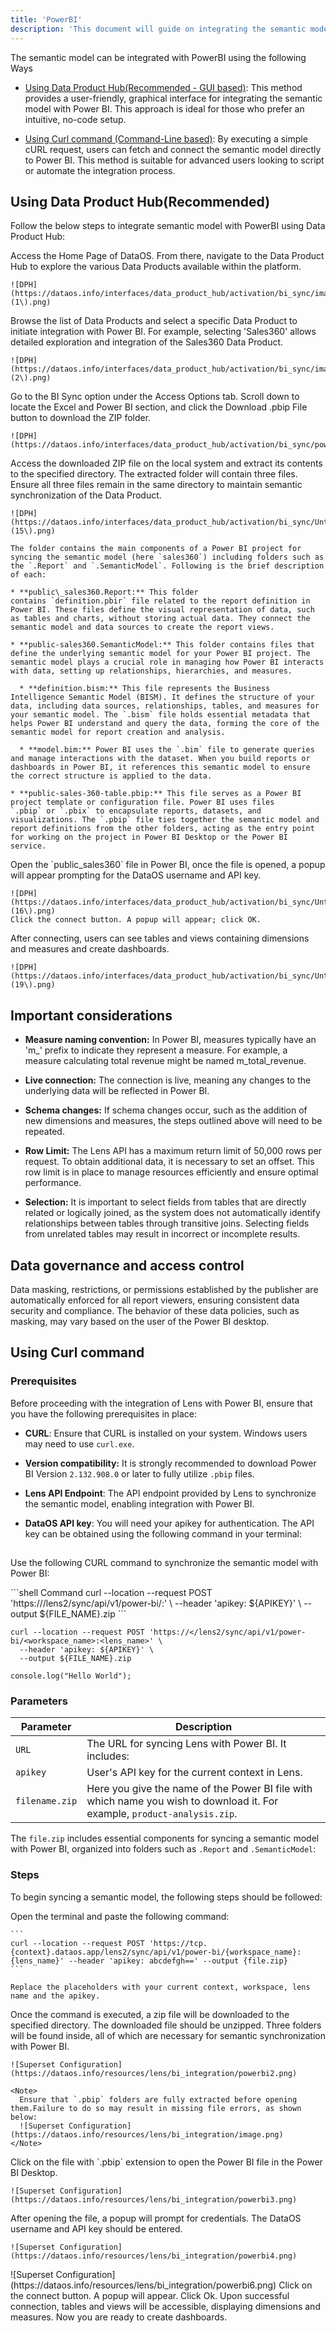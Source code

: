 ```yaml
---
title: 'PowerBI'
description: 'This document will guide on integrating the semantic model with the Power BI to create visualizations and reports. '
---
```


The semantic model can be integrated with PowerBI using the following Ways

* [Using Data Product Hub(Recommended - GUI based)](/resources/lens/bi_integration/powerbi#using-data-product-hub): This method provides a user-friendly, graphical interface for integrating the semantic model with Power BI.  This approach is ideal for those who prefer an intuitive, no-code setup.

* [Using Curl command (Command-Line based)](/resources/lens/bi_integration/powerbi#using-curl-command): By executing a simple cURL request, users can fetch and connect the semantic model directly to Power BI. This method is suitable for advanced users looking to script or automate the integration process.

## Using Data Product Hub(Recommended)

Follow the below steps to integrate semantic model with PowerBI using Data Product Hub:

<Steps>
  <Step title="Navigate to the Data Product Hub" titleSize="h2">
    Access the Home Page of DataOS. From there, navigate to the Data Product Hub to explore the various Data Products available within the platform.

    ![DPH](https://dataos.info/interfaces/data_product_hub/activation/bi_sync/image%20\(1\).png)
  </Step>

  <Step title="Browse and select a Data Product" titleSize="h2">
    Browse the list of Data Products and select a specific Data Product to initiate integration with Power BI. For example, selecting 'Sales360' allows detailed exploration and integration of the Sales360 Data Product.

    ![DPH](https://dataos.info/interfaces/data_product_hub/activation/bi_sync/image%20\(2\).png)
  </Step>

  <Step title="Access integration options" titleSize="h2">
    Go to the BI Sync option under the Access Options tab. Scroll down to locate the Excel and Power BI section, and click the Download .pbip File button to download the ZIP folder.

    ![DPH](https://dataos.info/interfaces/data_product_hub/activation/bi_sync/powerbi/Powerbi3.png)
  </Step>

  <Step title="Download and open the ZIP file" titleSize="h2">
    Access the downloaded ZIP file on the local system and extract its contents to the specified directory. The extracted folder will contain three files. Ensure all three files remain in the same directory to maintain semantic synchronization of the Data Product.

    ![DPH](https://dataos.info/interfaces/data_product_hub/activation/bi_sync/Untitled%20\(15\).png)

    The folder contains the main components of a Power BI project for syncing the semantic model (here `sales360`) including folders such as the `.Report` and `.SemanticModel`. Following is the brief description of each:

    * **public\_sales360.Report:** This folder contains `definition.pbir` file related to the report definition in Power BI. These files define the visual representation of data, such as tables and charts, without storing actual data. They connect the semantic model and data sources to create the report views.

    * **public-sales360.SemanticModel:** This folder contains files that define the underlying semantic model for your Power BI project. The semantic model plays a crucial role in managing how Power BI interacts with data, setting up relationships, hierarchies, and measures.

      * **definition.bism:** This file represents the Business Intelligence Semantic Model (BISM). It defines the structure of your data, including data sources, relationships, tables, and measures for your semantic model. The `.bism` file holds essential metadata that helps Power BI understand and query the data, forming the core of the semantic model for report creation and analysis.

      * **model.bim:** Power BI uses the `.bim` file to generate queries and manage interactions with the dataset. When you build reports or dashboards in Power BI, it references this semantic model to ensure the correct structure is applied to the data.

    * **public-sales-360-table.pbip:** This file serves as a Power BI project template or configuration file. Power BI uses files `.pbip` or `.pbix` to encapsulate reports, datasets, and visualizations. The `.pbip` file ties together the semantic model and report definitions from the other folders, acting as the entry point for working on the project in Power BI Desktop or the Power BI service.
  </Step>

  <Step title="Enter credentials" titleSize="h2">
    Open the `public_sales360` file in Power BI, once the file is opened, a popup will appear prompting for the DataOS username and API key.

    ![DPH](https://dataos.info/interfaces/data_product_hub/activation/bi_sync/Untitled%20\(16\).png)
    Click the connect button. A popup will appear; click OK.
  </Step>

  <Step title="View data in Power BI" titleSize="h2">
    After connecting, users can see tables and views containing dimensions and measures and create dashboards.

    ![DPH](https://dataos.info/interfaces/data_product_hub/activation/bi_sync/Untitled%20\(19\).png)
  </Step>
</Steps>

## Important considerations

* **Measure naming convention:** In Power BI, measures typically have an 'm\_' prefix to indicate they represent a measure. For example, a measure calculating total revenue might be named m\_total\_revenue.

* **Live connection:** The connection is live, meaning any changes to the underlying data will be reflected in Power BI.

* **Schema changes:** If schema changes occur, such as the addition of new dimensions and measures, the steps outlined above will need to be repeated.

* **Row Limit:** The Lens API has a maximum return limit of 50,000 rows per request. To obtain additional data, it is necessary to set an offset. This row limit is in place to manage resources efficiently and ensure optimal performance.

* **Selection:** It is important to select fields from tables that are directly related or logically joined, as the system does not automatically identify relationships between tables through transitive joins. Selecting fields from unrelated tables may result in incorrect or incomplete results.

## Data governance and access control

Data masking, restrictions, or permissions established by the publisher are automatically enforced for all report viewers, ensuring consistent data security and compliance. The behavior of these data policies, such as masking, may vary based on the user of the Power BI desktop.

## Using Curl command

### Prerequisites

Before proceeding with the integration of Lens with Power BI, ensure that you have the following prerequisites in place:

* **CURL**: Ensure that CURL is installed on your system. Windows users may need to use `curl.exe`.

* **Version compatibility:** It is strongly recommended to download Power BI Version `2.132.908.0` or later to fully utilize `.pbip` files.&#x20;

* **Lens API Endpoint**: The API endpoint provided by Lens to synchronize the semantic model, enabling integration with Power BI.

* **DataOS API key**: You will need your apikey  for authentication. The API key can be obtained using the following command in your terminal:

##

Use the following CURL command to synchronize the semantic model with Power BI:

<CodeGroup>
  ```shell Command
  curl --location --request POST 'https://<DATAOS_FQDN>/lens2/sync/api/v1/power-bi/<workspace_name>:<lens_name>' \
    --header 'apikey: ${APIKEY}' \
    --output ${FILE_NAME}.zip
  ```

  ```
  curl --location --request POST 'https://</lens2/sync/api/v1/power-bi/<workspace_name>:<lens_name>' \
    --header 'apikey: ${APIKEY}' \
    --output ${FILE_NAME}.zip
  ```

  ```
  console.log("Hello World");
  ```
</CodeGroup>

### Parameters

| Parameter      | Description                                                                                                               |
| -------------- | ------------------------------------------------------------------------------------------------------------------------- |
| `URL`          | The URL  for syncing Lens with Power BI. It includes:                                                                     |
| `apikey`       | User's API key for the current context in Lens.                                                                           |
| `filename.zip` | Here you give the name of the Power BI file with which name you wish to download it. For example, `product-analysis.zip`. |

The `file.zip` includes essential components for syncing a semantic model with Power BI, organized into folders such as `.Report` and `.SemanticModel`:

### Steps

To begin syncing a semantic model, the following steps should be followed:

<Steps>
  <Step title="Open the terminal" titleSize="h2">
    Open the terminal and paste the following command:

    ```
    curl --location --request POST 'https://tcp.{context}.dataos.app/lens2/sync/api/v1/power-bi/{workspace_name}:{lens_name}' --header 'apikey: abcdefgh==' --output {file.zip}
    ```

    Replace the placeholders with your current context, workspace, lens name and the apikey.
  </Step>

  <Step title=" Extract the zip file" titleSize="h2">
    Once the command is executed, a zip file will be downloaded to the specified directory. The downloaded file should be unzipped. Three folders will be found inside, all of which are necessary for semantic synchronization with Power BI.

    ![Superset Configuration](https://dataos.info/resources/lens/bi_integration/powerbi2.png)

    <Note>
      Ensure that `.pbip` folders are fully extracted before opening them.Failure to do so may result in missing file errors, as shown below:
      ![Superset Configuration](https://dataos.info/resources/lens/bi_integration/image.png)
    </Note>
  </Step>

  <Step title="Open the `.pbip` file" titleSize="h2">
    Click on the file with `.pbip` extension to open  the Power BI file in the Power BI Desktop.

    ![Superset Configuration](https://dataos.info/resources/lens/bi_integration/powerbi3.png)
  </Step>

  <Step title="Enter credentials" titleSize="h2">
    After opening the file, a popup will prompt for credentials. The DataOS username and API key should be entered.

    ![Superset Configuration](https://dataos.info/resources/lens/bi_integration/powerbi4.png)
  </Step>

  <Step title=" Connect to DataOS" titleSize="h2">
    ![Superset Configuration](https://dataos.info/resources/lens/bi_integration/powerbi6.png)
    Click on the connect button. A popup will appear. Click Ok.
  </Step>

  <Step title="Create dashboards" titleSize="h2">
    Upon successful connection, tables and views will be accessible, displaying dimensions and measures. Now you are ready to create dashboards.
  </Step>
</Steps>

##